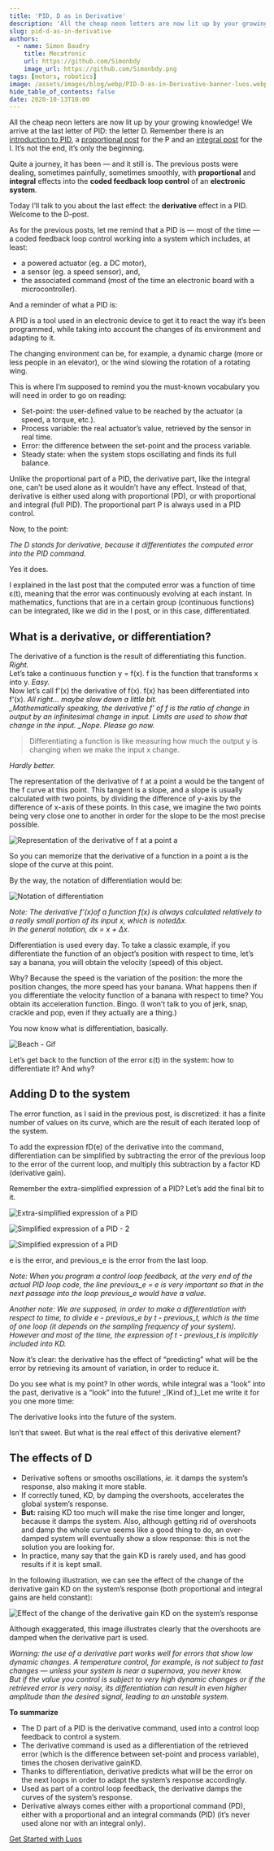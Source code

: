 ```yaml
---
title: 'PID, D as in Derivative'
description: 'All the cheap neon letters are now lit up by your growing knowledge! We arrive at the last letter of PID: the letter D. Remember there is an introduction to PID, a proportional post for the P and an integral post for the I. It’s not the end, it’s only the beginning.'
slug: pid-d-as-in-derivative
authors:
  - name: Simon Baudry
    title: Mecatronic
    url: https://github.com/Simonbdy
    image_url: https://github.com/Simonbdy.png
tags: [motors, robotics]
image: /assets/images/blog/webp/PID-D-as-in-Derivative-banner-luos.webp
hide_table_of_contents: false
date: 2020-10-13T10:00
---
```


All the cheap neon letters are now lit up by your growing knowledge! We arrive at the last letter of PID: the letter D. Remember there is an [introduction to PID](/2020-03-13-control-dc-motor-1.mdx), a [proportional post](/2020-08-13-pid-p-proportional.mdx) for the P and an [integral post](/2020-09-13-pid-i-integral.mdx) for the I. It’s not the end, it’s only the beginning.

<!--truncate-->

Quite a journey, it has been — and it still is. The previous posts were dealing, sometimes painfully, sometimes smoothly, with **proportional** and **integral** effects into the **coded feedback loop control** of an **electronic system**.

Today I’ll talk to you about the last effect: the **derivative** effect in a PID. Welcome to the D-post.

As for the previous posts, let me remind that a PID is — most of the time — a coded feedback loop control working into a system which includes, at least:

- a powered actuator (eg. a DC motor),
- a sensor (eg. a speed sensor), and,
- the associated command (most of the time an electronic board with a microcontroller).

And a reminder of what a PID is:

A PID is a tool used in an electronic device to get it to react the way it’s been programmed, while taking into account the changes of its environment and adapting to it.

The changing environment can be, for example, a dynamic charge (more or less people in an elevator), or the wind slowing the rotation of a rotating wing.

This is where I’m supposed to remind you the must-known vocabulary you will need in order to go on reading:

- Set-point: the user-defined value to be reached by the actuator (a speed, a torque, etc.).
- Process variable: the real actuator’s value, retrieved by the sensor in real time.
- Error: the difference between the set-point and the process variable.
- Steady state: when the system stops oscillating and finds its full balance.

Unlike the proportional part of a PID, the derivative part, like the integral one, can’t be used alone as it wouldn’t have any effect. Instead of that, derivative is either used along with proportional (PD), or with proportional and integral (full PID). The proportional part P is always used in a PID control.

Now, to the point:

_The D stands for derivative, because it differentiates the computed error into the PID command._

Yes it does.

I explained in the last post that the computed error was a function of time ε(t), meaning that the error was continuously evolving at each instant. In mathematics, functions that are in a certain group (continuous functions) can be integrated, like we did in the I post, or in this case, differentiated.

<h2> What is a derivative, or differentiation? </h2>

The derivative of a function is the result of differentiating this function. _Right._  
Let’s take a continuous function y = f(x). f is the function that transforms x into y. _Easy._  
Now let’s call f'(x) the derivative of f(x). f(x) has been differentiated into f'(x). _All right... maybe slow down a little bit.  
\_Mathematically speaking, the derivative f' of f is the ratio of change in output by an infinitesimal change in input. Limits are used to show that change in the input. \_Nope. Please go now._

> Differentiating a function is like measuring how much the output y is changing when we make the input x change.

_Hardly better._

The representation of the derivative of f at a point a would be the tangent of the f curve at this point. This tangent is a slope, and a slope is usually calculated with two points, by dividing the difference of y-axis by the difference of x-axis of these points. In this case, we imagine the two points being very close one to another in order for the slope to be the most precise possible.

![Representation of the derivative of f at a point a](https://uploads-ssl.webflow.com/602cf5c87ad04ea98eaa99da/6030dfccf3ce04d0326dc497_1*gluG4kuWID_qARC1vykzgw.png)

So you can memorize that the derivative of a function in a point a is the slope of the curve at this point.

By the way, the notation of differentiation would be:

![Notation of differentiation](https://uploads-ssl.webflow.com/602cf5c87ad04ea98eaa99da/6030dfccbbbc28c0fdfdb068_1*Z72WxDQl69t4asrRZHpmVw.png)

_Note: The derivative f’(x)of a function f(x) is always calculated relatively to a really small portion of its input x, which is notedΔx.  
In the general notation, dx = x + Δx._

Differentiation is used every day. To take a classic example, if you differentiate the function of an object’s position with respect to time, let’s say a banana, you will obtain the velocity (speed) of this object.

Why? Because the speed is the variation of the position: the more the position changes, the more speed has your banana. What happens then if you differentiate the velocity function of a banana with respect to time? You obtain its acceleration function. Bingo. (I won’t talk to you of jerk, snap, crackle and pop, even if they actually are a thing.)

You now know what is differentiation, basically.

![Beach - Gif](https://uploads-ssl.webflow.com/602cf5c87ad04ea98eaa99da/6030dfcc8678e2eaf8e9dc3d_1*EpAXv9_cL5hI9QMwMh6Pkg.gif)

Let’s get back to the function of the error ε(t) in the system: how to differentiate it? And why?

<h2> Adding D to the system </h2>

The error function, as I said in the previous post, is discretized: it has a finite number of values on its curve, which are the result of each iterated loop of the system.

To add the expression fD(e) of the derivative into the command, differentiation can be simplified by subtracting the error of the previous loop to the error of the current loop, and multiply this subtraction by a factor KD (derivative gain).

Remember the extra-simplified expression of a PID? Let’s add the final bit to it.

![Extra-simplified expression of a PID](https://uploads-ssl.webflow.com/602cf5c87ad04ea98eaa99da/6030dfcc8678e2ef12e9dc3e_1*uyyH1-TYKHl82PeP1HhkRQ.png)

![Simplified expression of a PID - 2](https://uploads-ssl.webflow.com/602cf5c87ad04ea98eaa99da/6030dfcce689ff82fc5dc413_1*h65fRNYD8XLf30Ub3kWvGA.png)

![Simplified expression of a PID](https://uploads-ssl.webflow.com/602cf5c87ad04ea98eaa99da/6030dfcc73c6a347a9bc970b_1*DE13uE5NLWeN87bLRLNzaQ.png)

e is the error, and previous_e is the error from the last loop.

_Note:_ _When you program a control loop feedback, at the very end of the actual PID loop code, the line previous_e = e is very important so that in the next passage into the loop previous_e would have a value._

_Another note:_ _We are supposed, in order to make a differentiation with respect to time, to divide e - previous_e by t - previous_t, which is the time of one loop (it depends on the sampling frequency of your system). However and most of the time, the expression of t - previous_t is implicitly included into KD._

Now it’s clear: the derivative has the effect of “predicting” what will be the error by retrieving its amount of variation, in order to reduce it.

Do you see what is my point? In other words, while integral was a “look” into the past, derivative is a “look” into the future! \_(Kind of.)\_Let me write it for you one more time:

The derivative looks into the future of the system.

Isn’t that sweet. But what is the real effect of this derivative element?

<h2> The effects of D </h2>

- Derivative softens or smooths oscillations, _ie._ it damps the system’s response, also making it more stable.
- If correctly tuned, KD, by damping the overshoots, accelerates the global system’s response.
- **But:** raising KD too much will make the rise time longer and longer, because it damps the system. Also, although getting rid of overshoots and damp the whole curve seems like a good thing to do, an over-damped system will eventually show a slow response: this is not the solution you are looking for.
- In practice, many say that the gain KD is rarely used, and has good results if it is kept small.

In the following illustration, we can see the effect of the change of the derivative gain KD on the system’s response (both proportional and integral gains are held constant):

![Effect of the change of the derivative gain KD on the system’s response](https://uploads-ssl.webflow.com/602cf5c87ad04ea98eaa99da/6030dfcc79472fbb9b599702_1*xO79QkNXLq19h1NgiW-4yw.png)

Although exaggerated, this image illustrates clearly that the overshoots are damped when the derivative part is used.

_Warning: the use of a derivative part works well for errors that show low dynamic changes. A temperature control, for example, is not subject to fast changes — unless your system is near a supernova, you never know.  
But if the value you control is subject to very high dynamic changes or if the retrieved error is very noisy, its differentiation can result in even higher amplitude than the desired signal, leading to an unstable system._

**To summarize**

- The D part of a PID is the derivative command, used into a control loop feedback to control a system.
- The derivative command is used as a differentiation of the retrieved error (which is the difference between set-point and process variable), times the chosen derivative gainKD.
- Thanks to differentiation, derivative predicts what will be the error on the next loops in order to adapt the system’s response accordingly.
- Used as part of a control loop feedback, the derivative damps the curves of the system’s response.
- Derivative always comes either with a proportional command (PD), either with a proportional and an integral commands (PID) (it’s never used alone nor with an integral only).

[Get Started with Luos](/tutorials/get-started)
